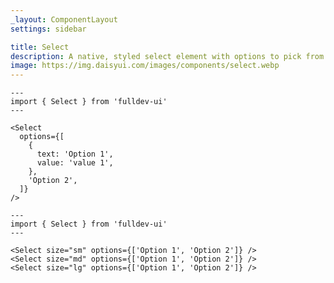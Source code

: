 ```yaml
---
_layout: ComponentLayout
settings: sidebar

title: Select
description: A native, styled select element with options to pick from.
image: https://img.daisyui.com/images/components/select.webp
---
```


```astro live props={{ title: 'options' }}
---
import { Select } from 'fulldev-ui'
---

<Select
  options={[
    {
      text: 'Option 1',
      value: 'value 1',
    },
    'Option 2',
  ]}
/>
```

```astro live props={{ title: 'size' }}
---
import { Select } from 'fulldev-ui'
---

<Select size="sm" options={['Option 1', 'Option 2']} />
<Select size="md" options={['Option 1', 'Option 2']} />
<Select size="lg" options={['Option 1', 'Option 2']} />
```
